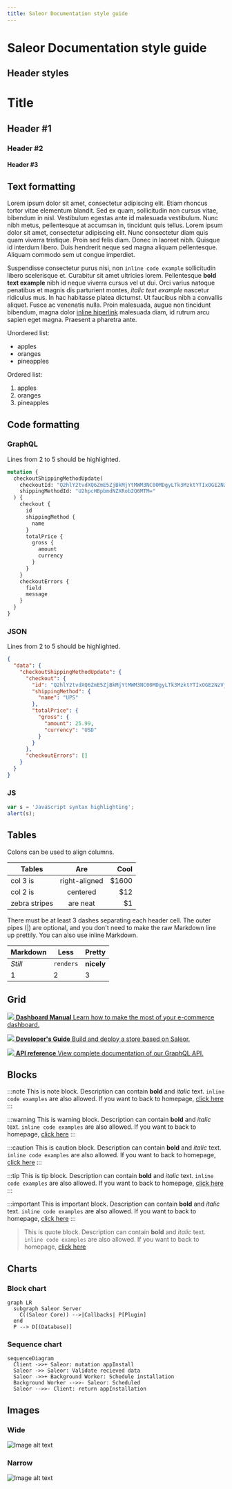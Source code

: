 ```yaml
---
title: Saleor Documentation style guide
---
```



# Saleor Documentation style guide

## Header styles

# Title
## Header #1
### Header #2
#### Header #3

## Text formatting

Lorem ipsum dolor sit amet, consectetur adipiscing elit. Etiam rhoncus tortor vitae elementum blandit. Sed ex quam, sollicitudin non cursus vitae, bibendum in nisl. Vestibulum egestas ante id malesuada vestibulum. Nunc nibh metus, pellentesque at accumsan in, tincidunt quis tellus. Lorem ipsum dolor sit amet, consectetur adipiscing elit. Nunc consectetur diam quis quam viverra tristique. Proin sed felis diam. Donec in laoreet nibh. Quisque id interdum libero. Duis hendrerit neque sed magna aliquam pellentesque. Aliquam commodo sem ut congue imperdiet.


Suspendisse consectetur purus nisi, non `inline code example` sollicitudin libero scelerisque et. Curabitur sit amet ultricies lorem. Pellentesque **bold text example** nibh id neque viverra cursus vel ut dui. Orci varius natoque penatibus et magnis dis parturient montes, *italic text example* nascetur ridiculus mus. In hac habitasse platea dictumst. Ut faucibus nibh a convallis aliquet. Fusce ac venenatis nulla. Proin malesuada, augue non tincidunt bibendum, magna dolor [inline hiperlink](/index.mdx) malesuada diam, id rutrum arcu sapien eget magna. Praesent a pharetra ante.

Unordered list:
- apples
- oranges
- pineapples

Ordered list:
1. apples
2. oranges
3. pineapples

## Code formatting

### GraphQL

Lines from 2 to 5 should be highlighted.

```graphql {2-5}
mutation {
  checkoutShippingMethodUpdate(
    checkoutId: "Q2hlY2tvdXQ6ZmE5ZjBkMjYtMWM3NC00MDgyLTk3MzktYTIxOGE2NzVjMDZk"
    shippingMethodId: "U2hpcHBpbmdNZXRob2Q6MTM="
  ) {
    checkout {
      id
      shippingMethod {
        name
      }
      totalPrice {
        gross {
          amount
          currency
        }
      }
    }
    checkoutErrors {
      field
      message
    }
  }
}
```

### JSON

Lines from 2 to 5 should be highlighted.

```json {2-5}
{
  "data": {
    "checkoutShippingMethodUpdate": {
      "checkout": {
        "id": "Q2hlY2tvdXQ6ZmE5ZjBkMjYtMWM3NC00MDgyLTk3MzktYTIxOGE2NzVjMDZk",
        "shippingMethod": {
          "name": "UPS"
        },
        "totalPrice": {
          "gross": {
            "amount": 25.99,
            "currency": "USD"
          }
        }
      },
      "checkoutErrors": []
    }
  }
}
```

### JS

```javascript
var s = 'JavaScript syntax highlighting';
alert(s);
```

## Tables
<!-- Source: https://github.com/facebook/docusaurus/blob/master/examples/facebook/docs/doc1.md -->
Colons can be used to align columns.

| Tables        |      Are      |   Cool |
| ------------- | :-----------: | -----: |
| col 3 is      | right-aligned | \$1600 |
| col 2 is      |   centered    |   \$12 |
| zebra stripes |   are neat    |    \$1 |

There must be at least 3 dashes separating each header cell. The outer pipes (|) are optional, and you don't need to make the raw Markdown line up prettily. You can also use inline Markdown.

| Markdown | Less      | Pretty     |
| -------- | --------- | ---------- |
| _Still_  | `renders` | **nicely** |
| 1        | 2         | 3          |

## Grid

<CardGrid home>

[![](icons/using-saleor.svg) **Dashboard Manual** Learn how to make the most of your e-commerce dashboard.](dashboard/index.mdx)

</CardGrid>

<CardGrid home>

[![](icons/getting-started.svg) **Developer's Guide** Build and deploy a store based on Saleor.](developer.mdx)

[![](icons/api-reference.svg) **API reference** View complete documentation of our GraphQL API.](developer/api-reference/api-reference.mdx)
</CardGrid>

## Blocks

:::note
This is note block. Description can contain **bold** and *italic* text. `inline code examples` are also allowed. If you want to back to homepage, [click here](/index.mdx)
:::

:::warning
This is warning block. Description can contain **bold** and *italic* text. `inline code examples` are also allowed. If you want to back to homepage, [click here](/index.mdx)
:::

:::caution
This is caution block. Description can contain **bold** and *italic* text. `inline code examples` are also allowed. If you want to back to homepage, [click here](/index.mdx)
:::

:::tip
This is tip block. Description can contain **bold** and *italic* text. `inline code examples` are also allowed. If you want to back to homepage, [click here](/index.mdx)
:::

:::important
This is important block. Description can contain **bold** and *italic* text. `inline code examples` are also allowed. If you want to back to homepage, [click here](/index.mdx)
:::

> This is quote block. Description can contain **bold** and *italic* text. `inline code examples` are also allowed. If you want to back to homepage, [click here](/index.mdx)

## Charts

### Block chart

```mermaid
graph LR
  subgraph Saleor Server
    C((Saleor Core)) -->|Callbacks| P[Plugin]
  end
  P --> D[(Database)]
```


### Sequence chart

```mermaid
sequenceDiagram
  Client ->>+ Saleor: mutation appInstall
  Saleor ->> Saleor: Validate recieved data
  Saleor ->>+ Background Worker: Schedule installation
  Background Worker -->>- Saleor: Scheduled
  Saleor -->>- Client: return appInstallation
```

## Images

### Wide
![Image alt text](./dashboard/screenshots/order-confirm.jpeg)

### Narrow
![Image alt text](./dashboard/screenshots/order-cancel.png)